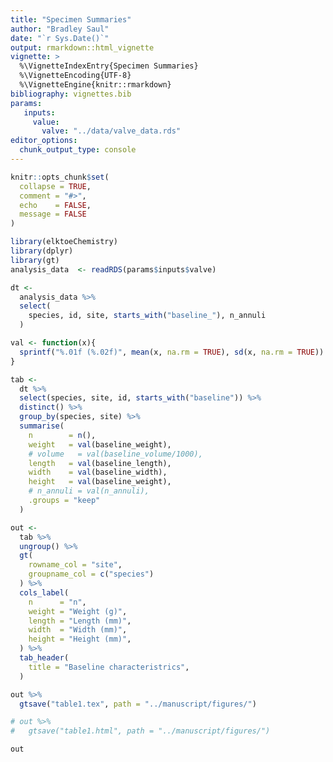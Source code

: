 ```yaml
---
title: "Specimen Summaries"
author: "Bradley Saul"
date: "`r Sys.Date()`"
output: rmarkdown::html_vignette
vignette: >
  %\VignetteIndexEntry{Specimen Summaries}
  %\VignetteEncoding{UTF-8}
  %\VignetteEngine{knitr::rmarkdown}
bibliography: vignettes.bib
params: 
   inputs: 
     value: 
       valve: "../data/valve_data.rds"
editor_options: 
  chunk_output_type: console
---
```


```r
knitr::opts_chunk$set(
  collapse = TRUE,
  comment = "#>",
  echo    = FALSE,
  message = FALSE
)
```


```r
library(elktoeChemistry)
library(dplyr)
library(gt)
analysis_data  <- readRDS(params$inputs$valve)
```

```r
dt <-
  analysis_data %>%
  select(
    species, id, site, starts_with("baseline_"), n_annuli
  )
```
```r

val <- function(x){
  sprintf("%.01f (%.02f)", mean(x, na.rm = TRUE), sd(x, na.rm = TRUE))
}

tab <- 
  dt %>%
  select(species, site, id, starts_with("baseline")) %>%
  distinct() %>%
  group_by(species, site) %>%
  summarise(
    n        = n(),
    weight   = val(baseline_weight),
    # volume   = val(baseline_volume/1000),
    length   = val(baseline_length),
    width    = val(baseline_width),
    height   = val(baseline_weight),
    # n_annuli = val(n_annuli),
    .groups = "keep"
  )

out <- 
  tab %>%
  ungroup() %>%
  gt(
    rowname_col = "site",
    groupname_col = c("species")
  ) %>%
  cols_label(
    n      = "n",
    weight = "Weight (g)",
    length = "Length (mm)",
    width  = "Width (mm)",
    height = "Height (mm)",
  ) %>%
  tab_header(
    title = "Baseline characteristrics",
  )
```

```r
out %>%
  gtsave("table1.tex", path = "../manuscript/figures/")

# out %>%
#   gtsave("table1.html", path = "../manuscript/figures/")
```

```r
out
```

